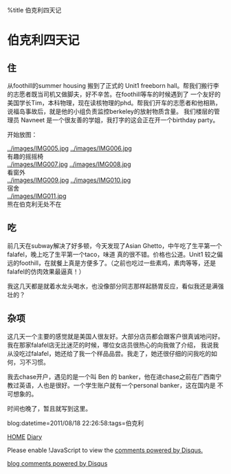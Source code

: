 %title 伯克利四天记


= 伯克利四天记=

== 住==
从foothill的summer housing 搬到了正式的 Unit1 freeborn hall。帮我们搬行李的志愿者既当司机又做脚夫，好不辛苦。在foothill等车的时候遇到了
一个友好的美国学长Tim，本科物理，现在读核物理的phd。帮我们开车的志愿者和他相熟，说福岛事故后，就是他的小组负责监控berkeley的放射物质含量。
我们楼层的管理员 Navneet 是一个很友善的学姐，我打字的这会正在开一个birthday party。

开始放图：

[[../images/IMG005.jpg]]
[[../images/IMG006.jpg]]
<br>有趣的摇摇椅<br>
[[../images/IMG007.jpg]]
[[../images/IMG008.jpg]]
<br>看窗外<br>
[[../images/IMG009.jpg]]
[[../images/IMG010.jpg]]
<br>宿舍<br>
[[../images/IMG011.jpg]]
<br>熊在伯克利无处不在<br>

== 吃==
前几天在subway解决了好多顿，今天发现了Asian Ghetto，中午吃了生平第一个falafel，晚上吃了生平第一个taco，味道
真的很不错。价格也公道。Unit1 较之偏远的foothill，在就餐上真是方便多了。（之前也吃过一些素鸡，素肉等等，还是falafel的仿肉效果最逼真！）

我这几天都是就着水龙头喝水，也没像部分同志那样起肠胃反应，看似我还是满强壮的？

== 杂项==
这几天一个主要的感觉就是美国人很友好。大部分店员都会跟客户很真诚地问好。我在那家falafel店无比迷茫的时候，哪位女店员很热心的向我做了介绍，
我说我从没吃过falafel，她还给了我一个样品品尝。我走了，她还很仔细的问我吃的如何，习不习惯。

我去chase开户，遇见的是一个叫 Ben 的 banker，他在进chase之前在广西南宁教过英语，人也是很好。一个学生账户就有一个personal banker，这在国内是
不可想象的。

时间也晚了，暂且就写到这里。

blog:datetime=2011/08/18 22:26:58:tags=伯克利

[[../index|HOME]]   [[diary|Diary]]

<div id="disqus_thread"></div>
<script type="text/javascript" src="comment.js">
</script>
<noscript>Please enable !JavaScript to view the <a href="http://disqus.com/?ref_noscript">comments powered by Disqus.</a></noscript>
<a href="http://disqus.com" class="dsq-brlink">blog comments powered by <span class="logo-disqus">Disqus</span></a>
<script type="text/javascript" src="count.js">
</script>
